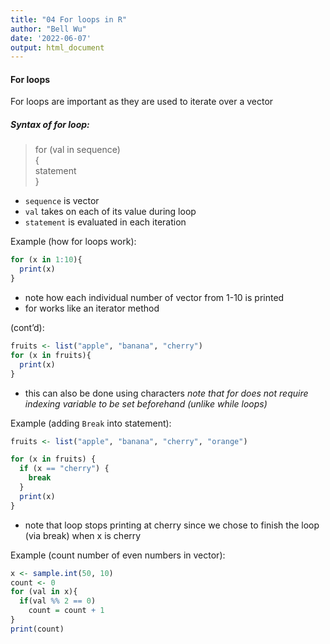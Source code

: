 ```yaml
---
title: "04 For loops in R"
author: "Bell Wu"
date: '2022-06-07'
output: html_document
---
```

  
#### For loops  
  
For loops are important as they are used to iterate over a vector  
  
##### Syntax of for loop:
> for (val in sequence)  
> {  
> statement  
> }  

- `sequence` is vector
- `val` takes on each of its value during loop
- `statement` is evaluated in each iteration  
  
Example (how for loops work):  
```r
for (x in 1:10){
  print(x)
}
```
- note how each individual number of vector from 1-10 is printed  
- for works  like an iterator method 
  
(cont'd):
```r
fruits <- list("apple", "banana", "cherry")
for (x in fruits){
  print(x)
}
```  
- this can also be done using characters 
*note that for does not require indexing variable to be set beforehand (unlike while loops)*
  
Example (adding `Break` into statement):
```r
fruits <- list("apple", "banana", "cherry", "orange")

for (x in fruits) {
  if (x == "cherry") {
    break
  }
  print(x)
}
```
- note that loop stops printing at cherry since we chose to finish the loop (via break) when x is cherry 
  
  
Example (count number of even numbers in vector):  
```r
x <- sample.int(50, 10)
count <- 0
for (val in x){
  if(val %% 2 == 0)
    count = count + 1
}
print(count)
```




